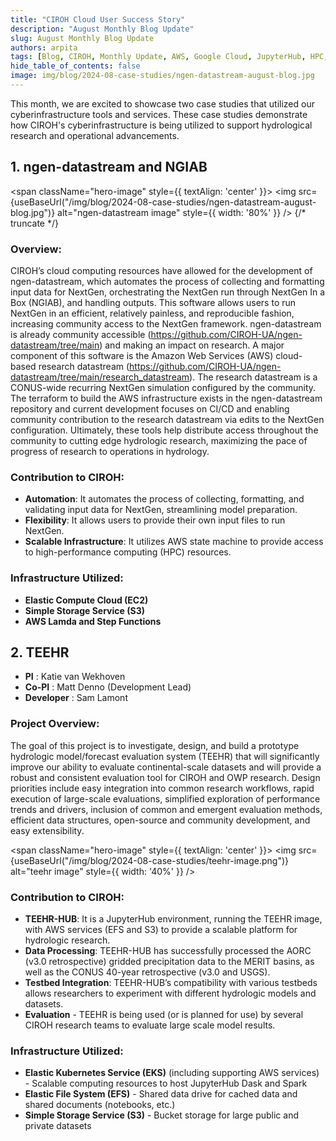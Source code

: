 ```yaml
---
title: "CIROH Cloud User Success Story"
description: "August Monthly Blog Update"
slug: August Monthly Blog Update
authors: arpita
tags: [Blog, CIROH, Monthly Update, AWS, Google Cloud, JupyterHub, HPC, NextGen Datastream, Cloud Services, National Water Model, TEEHR]
hide_table_of_contents: false
image: img/blog/2024-08-case-studies/ngen-datastream-august-blog.jpg
---
```


This month, we are excited to showcase two case studies that utilized our cyberinfrastructure tools and services. These case studies demonstrate how CIROH's cyberinfrastructure is being utilized to support hydrological research and operational advancements.



## 1. ngen-datastream and NGIAB
<span className="hero-image" style={{ textAlign: 'center' }}>
        <img src={useBaseUrl("/img/blog/2024-08-case-studies/ngen-datastream-august-blog.jpg")} alt="ngen-datastream image" style={{ width: '80%' }} />
</span>
{/* truncate */}
### Overview:

CIROH’s cloud computing resources have allowed for the development of ngen-datastream, which automates the process of collecting and formatting input data for NextGen, orchestrating the NextGen run through NextGen In a Box (NGIAB), and handling outputs. This software allows users to run NextGen in an efficient, relatively painless, and reproducible fashion, increasing community access to the NextGen framework. ngen-datastream is already community accessible (https://github.com/CIROH-UA/ngen-datastream/tree/main) and making an impact on research.  A major component of this software is the Amazon Web Services (AWS) cloud-based research datastream (https://github.com/CIROH-UA/ngen-datastream/tree/main/research_datastream). The research datastream is a CONUS-wide recurring NextGen simulation configured by the community. The terraform to build the AWS infrastructure exists in the ngen-datastream repository and current development focuses on CI/CD and enabling community contribution to the research datastream via edits to the NextGen configuration. Ultimately, these tools help distribute access throughout the community to cutting edge hydrologic research, maximizing the pace of progress of research to operations in hydrology.

### Contribution to CIROH: 

- **Automation**: It automates the process of collecting, formatting, and validating input data for NextGen, streamlining model preparation.
- **Flexibility**: It allows users to provide their own input files to run NextGen.
- **Scalable Infrastructure**: It utilizes AWS state machine to provide access to high-performance computing (HPC) resources.


### Infrastructure Utilized: 

- **Elastic Compute Cloud (EC2)**
- **Simple Storage Service (S3)** 
- **AWS Lamda and Step Functions**


## 2. TEEHR

- **PI** : Katie van Wekhoven
- **Co-PI** : Matt Denno (Development Lead)
- **Developer** : Sam Lamont

### Project Overview:

The goal of this project is to investigate, design, and build a prototype hydrologic model/forecast evaluation system (TEEHR) that will significantly improve our ability to evaluate continental-scale datasets and will provide a robust and consistent evaluation tool for CIROH and OWP research. Design priorities include easy integration into common research workflows, rapid execution of large-scale evaluations, simplified exploration of performance trends and drivers, inclusion of common and emergent evaluation methods, efficient data structures, open-source and community development, and easy extensibility.


<span className="hero-image" style={{ textAlign: 'center' }}>
        <img src={useBaseUrl("/img/blog/2024-08-case-studies/teehr-image.png")} alt="teehr image" style={{ width: '40%' }} />
</span>

### Contribution to CIROH: 

- **TEEHR-HUB**: It is a JupyterHub environment, running the TEEHR image, with AWS services (EFS and S3) to provide a scalable platform for hydrologic research.
- **Data Processing**: TEEHR-HUB has successfully processed the AORC (v3.0 retrospective) gridded precipitation data to the MERIT basins, as well as the CONUS 40-year retrospective (v3.0 and USGS).
- **Testbed Integration**: TEEHR-HUB’s compatibility with various testbeds allows researchers to experiment with different hydrologic models and datasets.
- **Evaluation** - TEEHR is being used (or is planned for use) by several CIROH research teams to evaluate large scale model results.

### Infrastructure Utilized: 

- **Elastic Kubernetes Service (EKS)** (including supporting AWS services) - Scalable computing resources to host JupyterHub Dask and Spark
- **Elastic File System (EFS)** - Shared data drive for cached data and shared documents (notebooks, etc.)
- **Simple Storage Service (S3)** - Bucket storage for large public and private datasets
